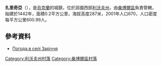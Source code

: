 {{coord|49|32|59|N|23|11|0|E|scale:100000|display=title}}

'''扎里奇亞'''（{{lang-uk|Заріччя}}），是[[烏克蘭|烏克蘭]]的城鎮，位於該國西部[[利沃夫州|利沃夫州]]，由[[桑博爾區|桑博爾區]]負責管轄，始建於1442年，面積0.2平方公里，海拔高度287米，2001年人口670，人口密度每平方公里600.99人。

==參考資料==
* [http://weather.in.ua/ua/l'vovskaja/8578 Погода в селі Заріччя] {{Wayback|url=http://weather.in.ua/ua/l'vovskaja/8578 |date=20111221155146 }}

[[Category:利沃夫州村落|Category:利沃夫州村落]]
[[Category:桑博爾區村落|Category:桑博爾區村落]]


{{Lviv-geo-stub}}